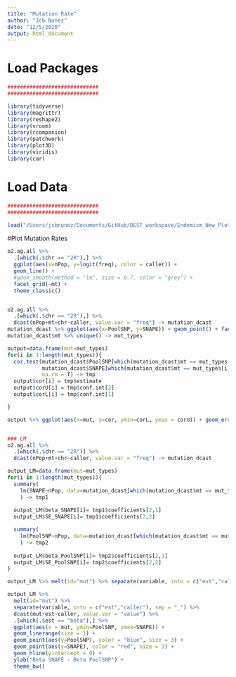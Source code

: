 ```yaml
---
title: "Mutation Rate"
author: "Jcb Nunez"
date: "12/5/2020"
output: html_document
---
```


# Load Packages
```r
#############################
#############################

library(tidyverse)
library(magrittr)
library(reshape2)
library(vroom)
library(rcompanion)
library(patchwork)
library(plot3D)
library(viridis)
library(car)

```

# Load Data
```r
#############################
#############################

load("/Users/jcbnunez/Documents/GitHub/DEST_workspace/Endemism_New_Plot_JCBN/allSummarySet_endemism.bothCallers.Rdata")
```

#Plot Mutation Rates

```r

o2.ag.all %>%
  .[which(.$chr == "2R"),] %>%
  ggplot(aes(x=nPop, y=logit(freq), color = caller)) + 
  geom_line() + 
  #geom_smooth(method = "lm", size = 0.7, color = "grey") +
  facet_grid(~mt) + 
  theme_classic()


o2.ag.all %>%
  .[which(.$chr == "2R"),] %>%
  dcast(nPop+mt+chr~caller, value.var = "freq") -> mutation_dcast
mutation_dcast %>% ggplot(aes(x=PoolSNP, y=SNAPE)) + geom_point() + facet_wrap(~mt, scales = "free")
mutation_dcast$mt %>% unique() -> mut_types

output=data.frame(mut=mut_types)
for(i in 1:length(mut_types)){
  cor.test(mutation_dcast$PoolSNP[which(mutation_dcast$mt == mut_types[i])],
           mutation_dcast$SNAPE[which(mutation_dcast$mt == mut_types[i])], 
           na.rm = T) -> tmp
  output$cor[i] = tmp$estimate
  output$corU[i] = tmp$conf.int[2]
  output$corL[i] = tmp$conf.int[1]

}

output %>% ggplot(aes(x=mut, y=cor, ymin=corL, ymax = corU)) + geom_errorbar(width = 0.3) + geom_point() + geom_hline(yintercept = 0)


### LM
o2.ag.all %>%
  .[which(.$chr == "2R")] %>%
  dcast(nPop+mt+chr~caller, value.var = "freq") -> mutation_dcast

output_LM=data.frame(mut=mut_types)
for(i in 1:length(mut_types)){
  summary(
    lm(SNAPE~nPop, data=mutation_dcast[which(mutation_dcast$mt == mut_types[i]),])
    ) -> tmp1
 
  output_LM$beta_SNAPE[i]= tmp1$coefficients[2,1]
  output_LM$SE_SNAPE[i]= tmp1$coefficients[2,2]

  summary(
    lm(PoolSNP~nPop, data=mutation_dcast[which(mutation_dcast$mt == mut_types[i]),])
    ) -> tmp2
  
  output_LM$beta_PoolSNP[i]= tmp2$coefficients[2,1]
  output_LM$SE_PoolSNP[i]= tmp2$coefficients[2,2]
}

output_LM %>% melt(id="mut") %>% separate(variable, into = c("est","caller"), sep = "_") %>% dcast(mut+caller~est, value.var = "value") %>% ggplot(aes(color = caller, x=mut, y=beta, ymin=beta-SE*1.96, ymax = beta+SE*1.96)) + geom_errorbar(width = 0.3) + geom_point() + geom_hline(yintercept = 0)

output_LM %>% 
  melt(id="mut") %>% 
  separate(variable, into = c("est","caller"), sep = "_") %>% 
  dcast(mut+est~caller, value.var = "value") %>% 
  .[which(.$est == "beta"),] %>% 
  ggplot(aes(x = mut, ymin=PoolSNP, ymax=SNAPE)) + 
  geom_linerange(size = 1) + 
  geom_point(aes(y=PoolSNP), color = "blue", size = 3) + 
  geom_point(aes(y=SNAPE), color = "red", size = 3) + 
  geom_hline(yintercept = 0) +
  ylab("Beta SNAPE - Beta PoolSNP") +
  theme_bw()

```

